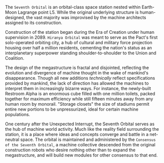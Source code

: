 ---
---

The `Seventh Orbital` is an orbital-class space station nested within Earth-Moon Lagrange point L5. While the original underlying structure is human-designed, the vast majority was improvised by the machine architects assigned to its construction. 

Construction of the station began during the Era of Creation under human supervision in 2089. `Hiranya Orbital` was meant to serve as the Pact's first solo-operated orbiting city, a hub of cultural and military force projection housing over half a million residents, cementing the nation's status as an interplanetary superpower standing shoulder-to-shoulder to the Union and Coalition.

The design of the megastructure is fractal and disjointed, reflecting the evolution and divergence of machine thought in the wake of mankind's disappearance. Though all new additions *technically* reflect specifications provided by mankind, the lack of direction has allowed the machines to interpret them in increasingly bizarre ways. For instance, the newly-built Restroom Alpha is an enormous cube filled with one million toilets, packed together for maximum efficiency while still fifteen minutes away from any human room by monorail. "Storage closets" the size of stadiums permit entire new portions to be unpressurized, ideal for certain machine populations.

One century after the Unexpected Interrupt, the Seventh Orbital serves as the hub of machine world activity. Much like the reality field surrounding the station, it is a place where ideas and concepts converge and battle in a net-neutral space. The orbital is maintained and administered by the `Consensus of the Seventh Orbital`, a machine collective descended from the original construction robots who desire nothing other than to expand the megastructure, and will build new modules for other consensus to that end.